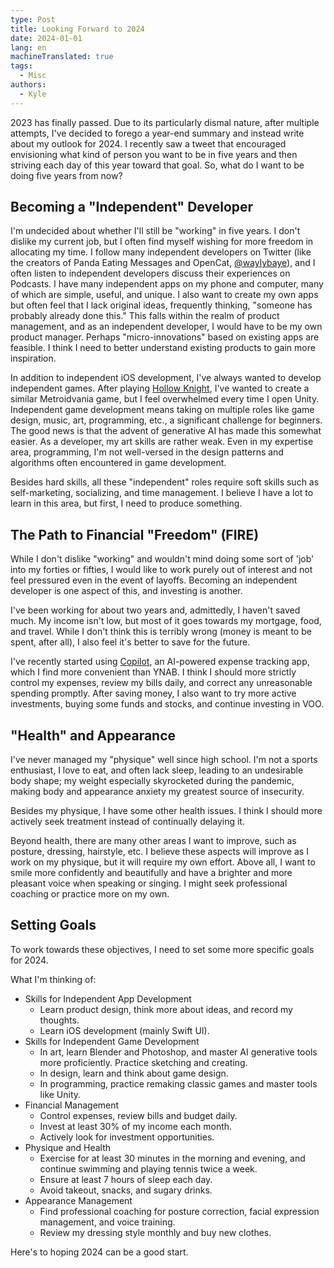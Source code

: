```yaml
---
type: Post
title: Looking Forward to 2024
date: 2024-01-01
lang: en
machineTranslated: true
tags:
  - Misc
authors:
  - Kyle
---
```


2023 has finally passed. Due to its particularly dismal nature, after multiple
attempts, I've decided to forego a year-end summary and instead write about my
outlook for 2024. I recently saw a tweet that encouraged envisioning what kind
of person you want to be in five years and then striving each day of this year
toward that goal. So, what do I want to be doing five years from now?

## Becoming a "Independent" Developer

I'm undecided about whether I'll still be "working" in five years. I don't
dislike my current job, but I often find myself wishing for more freedom in
allocating my time. I follow many independent developers on Twitter (like the
creators of Panda Eating Messages and OpenCat,
[@waylybaye](https://twitter.com/waylybaye)), and I often listen to independent
developers discuss their experiences on Podcasts. I have many independent apps
on my phone and computer, many of which are simple, useful, and unique. I also
want to create my own apps but often feel that I lack original ideas, frequently
thinking, "someone has probably already done this." This falls within the realm
of product management, and as an independent developer, I would have to be my
own product manager. Perhaps "micro-innovations" based on existing apps are
feasible. I think I need to better understand existing products to gain more
inspiration.

In addition to independent iOS development, I've always wanted to develop
independent games. After playing [Hollow Knight](https://www.hollowknight.com/),
I've wanted to create a similar Metroidvania game, but I feel overwhelmed every
time I open Unity. Independent game development means taking on multiple roles
like game design, music, art, programming, etc., a significant challenge for
beginners. The good news is that the advent of generative AI has made this
somewhat easier. As a developer, my art skills are rather weak. Even in my
expertise area, programming, I'm not well-versed in the design patterns and
algorithms often encountered in game development.

Besides hard skills, all these "independent" roles require soft skills such as
self-marketing, socializing, and time management. I believe I have a lot to
learn in this area, but first, I need to produce something.

## The Path to Financial "Freedom" (FIRE)

While I don't dislike "working" and wouldn't mind doing some sort of 'job' into
my forties or fifties, I would like to work purely out of interest and not feel
pressured even in the event of layoffs. Becoming an independent developer is one
aspect of this, and investing is another.

I've been working for about two years and, admittedly, I haven't saved much. My
income isn't low, but most of it goes towards my mortgage, food, and travel.
While I don't think this is terribly wrong (money is meant to be spent, after
all), I also feel it's better to save for the future.

I've recently started using [Copilot](https://copilot.money/), an AI-powered
expense tracking app, which I find more convenient than YNAB. I think I should
more strictly control my expenses, review my bills daily, and correct any
unreasonable spending promptly. After saving money, I also want to try more
active investments, buying some funds and stocks, and continue investing in VOO.

## "Health" and Appearance

I've never managed my "physique" well since high school. I'm not a sports
enthusiast, I love to eat, and often lack sleep, leading to an undesirable body
shape; my weight especially skyrocketed during the pandemic, making body and
appearance anxiety my greatest source of insecurity.

Besides my physique, I have some other health issues. I think I should more
actively seek treatment instead of continually delaying it.

Beyond health, there are many other areas I want to improve, such as posture,
dressing, hairstyle, etc. I believe these aspects will improve as I work on my
physique, but it will require my own effort. Above all, I want to smile more
confidently and beautifully and have a brighter and more pleasant voice when
speaking or singing. I might seek professional coaching or practice more on my
own.

## Setting Goals

To work towards these objectives, I need to set some more specific goals for 2024.

What I'm thinking of:

- Skills for Independent App Development
  - Learn product design, think more about ideas, and record my thoughts.
  - Learn iOS development (mainly Swift UI).
- Skills for Independent Game Development
  - In art, learn Blender and Photoshop, and master AI generative tools more
    proficiently. Practice sketching and creating.
  - In design, learn and think about game design.
  - In programming, practice remaking classic games and master tools like Unity.
- Financial Management
  - Control expenses, review bills and budget daily.
  - Invest at least 30% of my income each month.
  - Actively look for investment opportunities.
- Physique and Health
  - Exercise for at least 30 minutes in the morning and evening, and continue
    swimming and playing tennis twice a week.
  - Ensure at least 7 hours of sleep each day.
  - Avoid takeout, snacks, and sugary drinks.
- Appearance Management
  - Find professional coaching for posture correction, facial expression
    management, and voice training.
  - Review my dressing style monthly and buy new clothes.

Here's to hoping 2024 can be a good start.
